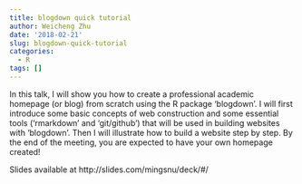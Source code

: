 ```yaml
---
title: blogdown quick tutorial
author: Weicheng Zhu
date: '2018-02-21'
slug: blogdown-quick-tutorial
categories:
  - R
tags: []
---
```


In this talk, I will show you how to create a professional academic homepage (or blog) from scratch using the R package 'blogdown'. I will first introduce some basic concepts of web construction and some essential tools ('rmarkdown' and 'git/github') that will be used in building websites with 'blogdown'. Then I will illustrate how to build a website step by step. By the end of the meeting, you are expected to have your own homepage created!


Slides available at http://slides.com/mingsnu/deck/#/